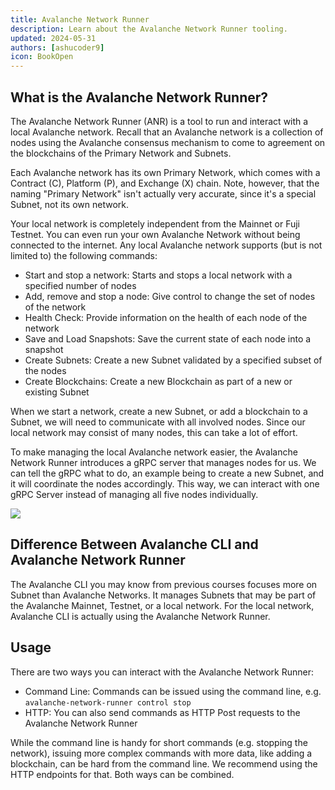 ```yaml
---
title: Avalanche Network Runner
description: Learn about the Avalanche Network Runner tooling.
updated: 2024-05-31
authors: [ashucoder9]
icon: BookOpen
---
```


## What is the Avalanche Network Runner?

The Avalanche Network Runner (ANR) is a tool to run and interact with a local Avalanche network. Recall that an Avalanche network is a collection of nodes using the Avalanche consensus mechanism to come to agreement on the blockchains of the Primary Network and Subnets.

Each Avalanche network has its own Primary Network, which comes with a Contract (C), Platform (P), and Exchange (X) chain. Note, however, that the naming "Primary Network" isn't actually very accurate, since it's a special Subnet, not its own network. 

Your local network is completely independent from the Mainnet or Fuji Testnet. You can even run your own Avalanche Network without being connected to the internet. Any local Avalanche network supports (but is not limited to) the following commands:

- Start and stop a network: Starts and stops a local network with a specified number of nodes
- Add, remove and stop a node: Give control to change the set of nodes of the network 
- Health Check: Provide information on the health of each node of the network
- Save and Load Snapshots: Save the current state of each node into a snapshot
- Create Subnets: Create a new Subnet validated by a specified subset of the nodes
- Create Blockchains: Create a new Blockchain as part of a new or existing Subnet

When we start a network, create a new Subnet, or add a blockchain to a Subnet, we will need to communicate with all involved nodes. Since our local network may consist of many nodes, this can take a lot of effort.

To make managing the local Avalanche network easier, the Avalanche Network Runner introduces a gRPC server that manages nodes for us. We can tell the gRPC what to do, an example being to create a new Subnet, and it will coordinate the nodes accordingly. This way, we can interact with one gRPC Server instead of managing all five nodes individually. 

![](/course/customizing-evm/15.png)

## Difference Between Avalanche CLI and Avalanche Network Runner

The Avalanche CLI you may know from previous courses focuses more on Subnet than Avalanche Networks. It manages Subnets that may be part of the Avalanche Mainnet, Testnet, or a local network. For the local network, Avalanche CLI is actually using the Avalanche Network Runner.

## Usage

There are two ways you can interact with the Avalanche Network Runner:

- Command Line: Commands can be issued using the command line, e.g. `avalanche-network-runner control stop`
- HTTP: You can also send commands as HTTP Post requests to the Avalanche Network Runner

While the command line is handy for short commands (e.g. stopping the network), issuing more complex commands with more data, like adding a blockchain, can be hard from the command line. We recommend using the HTTP endpoints for that. Both ways can be combined.